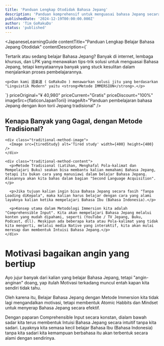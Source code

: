 ```yaml
---
title: 'Panduan Lengkap Otodidak Bahasa Jepang'
description: 'Panduan komprehensif untuk menguasai bahasa Jepang secara otodidak. Dari pemula hingga mahir, kami menyediakan metode pembelajaran dan sumber daya yang efektif.'
publishedDate: '2024-12-19T00:00:00.000Z'
author: 'Tim GoRakuDo'
status: 'published'
---
```





<JapaneseLearningGuide 
  contentTitle="Panduan Lengkap Belajar Bahasa Jepang Otodidak"
  contentDescription={`
    <p>Tertarik atau sedang belajar Bahasa Jepang? Banyak di internet, lembaga khursus, dan LPK yang menawakan tips-trik solusi untuk menguasai Bahasa Jepang, tetapi kenyataannya banyak yang stuck kesulitan dalam menjalankan proses pembelajarannya.</p>

    <p>Dan kami 語楽道 ( GoRakuDo ) menawarkan solusi jitu yang berdasarkan "Linguistik Modern" yaitu <strong>Metode IMMERSION</strong>.</p>

`}
priceOriginal="¥ 40,980"
priceCurrent="Gratis"
priceDiscount="100%"
imageSrc={flaticonJapanTorii}
imageAlt="Panduan pembelajaran bahasa Jepang dengan ikon torii Jepang tradisional"
/>

<LanguageLearningProblems
  title='Masalah dengan Pembelajaran Bahasa'
  subtitle='Ada 3 masalah utama dalam pembelajaran bahasa:'
  problem1Title='Metode Tradisional'
  problem1Description='tidak efektif, sehingga banyak yang gagal'
  problem1ImageSrc={ledgerPencil}
  problem1ImageAlt='Metode pembelajaran bahasa tradisional'
  problem2Title='Motivasi'
  problem2Description='tidak membuat kalian fasih'
  problem2ImageSrc={heartOnFire}
  problem2ImageAlt='Motivasi untuk belajar bahasa baru'
  problem3Title='Sertifikasi'
  problem3Description='tidak menjamin kefasihan'
  problem3ImageSrc={pageMedal}
  problem3ImageAlt='Sertifikasi untuk belajar bahasa baru'
/>

<div class="traditional-method-section">
  <div class="traditional-method-container">
    <h2 class="traditional-method-title">Kenapa Banyak yang Gagal, dengan Metode Tradisional?</h2>
    
    <div class="traditional-method-image">
      <Image src={tiredStudy} alt='Tired study' width={400} height={400} />
    </div>
    
    <div class="traditional-method-content">
      <p>Metode Tradisional (Latihan, Menghafal Pola-kalimat dan Mempelajari Buku) seakan bisa membantu kalian memahami Bahasa Jepang, tetapi itu bukan cara yang manusiawi dalam belajar Bahasa Jepang. Alasannya akan kita bahas dalam bagian "Second Language Acquisition".</p>

      <p>Jika tujuan kalian ingin bisa Bahasa Jepang secara fasih "Tanpa Loading diKepala", maka kalian harus belajar dengan cara yang alami layaknya kalian ketika mempelajari Bahasa Ibu (Bahasa Indonesia).</p>

      <p>Konsep utama dalam Metodologi Immersion kita adalah "Comprehensible Input". Kita akan mempelajari Bahasa Jepang melalui konten yang mudah dipahami, seperti (YouTube / TV Jepang, Buku, Podcast, dll). Meskipun ada beberapa kata atau Pola-kalimat yang tidak kita mengerti, melalui media Native yang interaktif, kita akan mulai meresap dan membentuk Intuisi Bahasa Jepang.</p>
    </div>

  </div>
</div>

# Motivasi bagaikan angin yang bertiup

Ayo jujur banyak dari kalian yang belajar Bahasa Jepang, tetapi "angin-anginan" doang, yap itulah Motivasi terkadang muncul entah kapan kita sendiri tidak tahu.

Oleh karena itu, Belajar Bahasa Jepang dengan Metode Immersion kita tidak lagi mengandalkan motivasi, tetapi membentuk Atomic Habbits dan Mindset untuk menyerap Bahasa Jepang secara efektif.

Dengan paparan Comprehensible Input secara konstan, dialam bawah sadar kita terus membentuk Intuisi Bahasa Jepang secara intuitif tanpa kita sadari. Layaknya kita semasa kecil belajar Bahasa Ibu (Bahasa Indonesia) tanpa kita sadari kita kemampuan berbahasa itu akan terbentuk secara alami dengan sendirinya.
